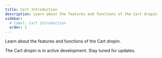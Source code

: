 ```yaml
---
title: Cart Introduction
description: Learn about the features and functions of the Cart dropin.
sidebar:
  # label: Cart Introduction
  order: 1
---
```



Learn about the features and functions of the Cart dropin.

<Aside type="wip" title="In Development">
  The Cart dropin is in active development. Stay tuned for updates.
</Aside>
